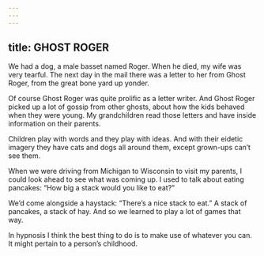```yaml
---
---
---
```

title: GHOST ROGER
---




We had a dog, a male basset named Roger. When he died, my wife was very tearful. The next day in the mail there was a letter to her from Ghost Roger, from the great bone yard up yonder.

Of course Ghost Roger was quite prolific as a letter writer. And Ghost Roger picked up a lot of gossip from other ghosts, about how the kids behaved when they were young. My grandchildren read those letters and have inside information on their parents.

Children play with words and they play with ideas. And with their eidetic imagery they have cats and dogs all around them, except grown-ups can’t see them.

When we were driving from Michigan to Wisconsin to visit my parents, I could look ahead to see what was coming up. I used to talk about eating pancakes: “How big a stack would you like to eat?”

We’d come alongside a haystack: “There’s a nice stack to eat.” A stack of pancakes, a stack of hay. And so we learned to play a lot of games that way.

In hypnosis I think the best thing to do is to make use of whatever you can. It might pertain to a person’s childhood.